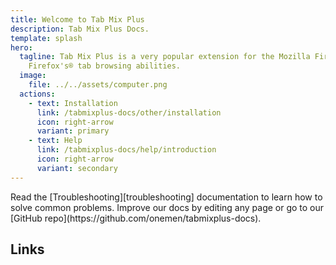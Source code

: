 ```yaml
---
title: Welcome to Tab Mix Plus
description: Tab Mix Plus Docs.
template: splash
hero:
  tagline: Tab Mix Plus is a very popular extension for the Mozilla Firefox® browser that enhances
    Firefox's® tab browsing abilities.
  image:
    file: ../../assets/computer.png
  actions:
    - text: Installation
      link: /tabmixplus-docs/other/installation
      icon: right-arrow
      variant: primary
    - text: Help
      link: /tabmixplus-docs/help/introduction
      icon: right-arrow
      variant: secondary
---
```



<div class="h-10" />

<CardGrid>
  <Card title="Donate" icon="star">
    <DonateButton text="Click here to choose your donation option and make a difference" />
  </Card>
  <Card title="Troubleshooting" icon="setting">
    Read the [Troubleshooting][troubleshooting] documentation to learn how to solve common problems.
  </Card>
  <Card title="Improve our Docs" icon="open-book">
    Improve our docs by editing any page or go to our [GitHub
    repo](https://github.com/onemen/tabmixplus-docs).
  </Card>
</CardGrid>

## Links

<CardGrid>
  <LinkCard
    title="Discussions"
    description="Engage with Tab Mix Plus users and developers: Ask questions, share tips, and get help using the extension."
    href="https://github.com/onemen/TabMixPlus/discussions/"
  />
  <LinkCard
    title="Change Log"
    description="Visit our Change log page for Complete List of Changes and Bugs Fixed"
    href={releasesLink()}
  />
  <LinkCard
    title="Download"
    description="Download Tab Mix Plus: Latest, development builds, and past versions"
    href={downloadLink()}
  />
</CardGrid>

[troubleshooting]: /troubleshooting/tabmix-does-not-work
